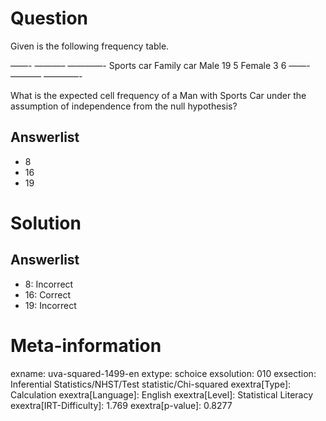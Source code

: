 Question
========

Given is the following frequency table.

  ------- ----------- ------------- Sports car Family car Male 19 5 Female 3 6 ------- ----------- -------------

What is the expected cell frequency of a Man with Sports Car under the assumption of independence from the null hypothesis?

Answerlist
----------

* 8
* 16
* 19

Solution
========

Answerlist
----------

* 8: Incorrect
* 16: Correct
* 19: Incorrect

Meta-information
================
exname: uva-squared-1499-en
extype: schoice
exsolution: 010
exsection: Inferential Statistics/NHST/Test statistic/Chi-squared
exextra[Type]: Calculation
exextra[Language]: English
exextra[Level]: Statistical Literacy
exextra[IRT-Difficulty]: 1.769
exextra[p-value]: 0.8277
